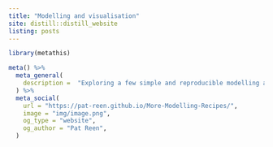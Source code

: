 ```yaml
---
title: "Modelling and visualisation"
site: distill::distill_website
listing: posts
---
```


```r
library(metathis)

meta() %>%
  meta_general(
    description =  "Exploring a few simple and reproducible modelling and data visualisation recipes."
  ) %>% 
  meta_social(
    url = "https://pat-reen.github.io/More-Modelling-Recipes/",
    image = "img/image.png",
    og_type = "website",
    og_author = "Pat Reen",
  )
```

